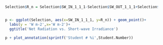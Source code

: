 

```R

Selection$R_n = Selection$SW_IN_1_1_1-Selection$SW_OUT_1_1_1+Selection$LW_IN_1_1_1-Selection$LW_OUT_1_1_1


p <- ggplot(Selection, aes(x=SW_IN_1_1_1, y=R_n)) + geom_point()+
  labs(y = 'W m-2',x='W m-2')+
  ggtitle('Net Radiation vs. Short-wave Irradiance')

p + plot_annotation(sprintf('Student # %i',Student.Number))
```
